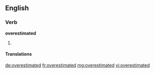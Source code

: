 ==English==

===Verb===
'''overestimated'''

# {{en-past of|overestimate}}

====Translations====
{{trans-see|overrated}}

[[de:overestimated]]
[[fr:overestimated]]
[[mg:overestimated]]
[[vi:overestimated]]